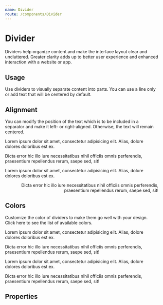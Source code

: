 ```yaml
---
name: Divider
route: /components/Divider
---
```



# Divider

Dividers help organize content and make the interface layout clear and
uncluttered. Greater clarity adds up to better user experience and enhanced
interaction with a website or app.

## Usage

Use dividers to visually separate content into parts. You can use a line only or
add text that will be centered by default.

<Playground>
	<Divider text="See also" />
</Playground>

## Alignment

You can modify the position of the text which is to be included in a separator
and make it left- or right-aligned. Otherwise, the text will remain centered.

<Playground>
	<p className="text-muted">
		Lorem ipsum dolor sit amet, consectetur adipisicing elit. Alias, dolore
		dolores doloribus est ex.
	</p>
	<Divider text="Chapter 1" align="left" />
	<p className="text-muted">
		Dicta error hic illo iure necessitatibus nihil officiis omnis
		perferendis, praesentium repellendus rerum, saepe sed, sit!
	</p>
	<Divider text="Chapter 2" />
	<p className="text-muted">
		Lorem ipsum dolor sit amet, consectetur adipisicing elit. Alias, dolore
		dolores doloribus est ex.
	</p>
	<Divider text="Chapter 3" align="right" />
	<p className="text-muted">
		Dicta error hic illo iure necessitatibus nihil officiis omnis
		perferendis, praesentium repellendus rerum, saepe sed, sit!
	</p>
</Playground>

## Colors

Customize the color of dividers to make them go well with your design. Click
here to see the list of available colors.

<Playground>
	<p className="text-muted">
		Lorem ipsum dolor sit amet, consectetur adipisicing elit. Alias, dolore
		dolores doloribus est ex.
	</p>
	<Divider text="Green Divider" color="green" />
	<p className="text-muted">
		Dicta error hic illo iure necessitatibus nihil officiis omnis
		perferendis, praesentium repellendus rerum, saepe sed, sit!
	</p>
	<Divider text="Red Divider" color="red" />
	<p className="text-muted">
		Lorem ipsum dolor sit amet, consectetur adipisicing elit. Alias, dolore
		dolores doloribus est ex.
	</p>
	<Divider text="Primary Divider" color="primary" />
	<p className="text-muted">
		Dicta error hic illo iure necessitatibus nihil officiis omnis
		perferendis, praesentium repellendus rerum, saepe sed, sit!
	</p>
</Playground>

## Properties

<Props of={Divider} />
